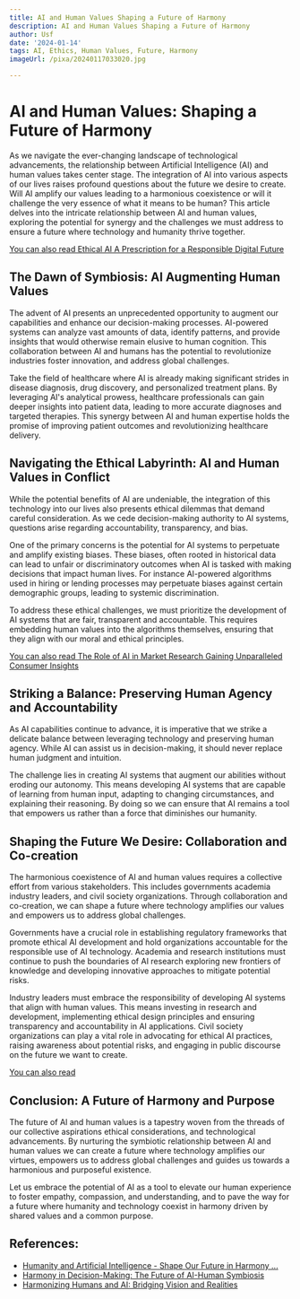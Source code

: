```yaml
---
title: AI and Human Values Shaping a Future of Harmony
description: AI and Human Values Shaping a Future of Harmony
author: Usf
date: '2024-01-14'
tags: AI, Ethics, Human Values, Future, Harmony
imageUrl: /pixa/20240117033020.jpg

---
```

# AI and Human Values: Shaping a Future of Harmony

As we  navigate the ever-changing landscape of technological advancements, the relationship between Artificial Intelligence (AI) and  human values takes center stage. The integration of AI into  various aspects of our lives raises  profound questions about the future we  desire to create. Will AI amplify our values  leading to a harmonious coexistence  or will it  challenge  the  very essence  of what it means to be human? This article delves into the intricate  relationship between AI and human values, exploring the potential for  synergy and the challenges we must address to  ensure a future where technology and humanity thrive together.

[You can  also read Ethical AI A Prescription for a  Responsible Digital Future](Ethical%20AI%20A%20Prescription%20for%20a%20Responsible%20Digital%20Future)


## The Dawn of Symbiosis: AI Augmenting Human Values

The advent of AI presents  an unprecedented opportunity to augment our capabilities and enhance our decision-making processes. AI-powered systems can analyze  vast  amounts of data, identify patterns, and provide  insights that would  otherwise remain elusive to human cognition. This collaboration between AI  and humans has the  potential to revolutionize industries foster innovation, and address global challenges.

Take the field of healthcare where AI is already making significant strides in disease diagnosis, drug discovery, and personalized treatment plans. By leveraging  AI's analytical prowess, healthcare professionals  can gain deeper insights into patient data, leading to more accurate diagnoses and targeted therapies. This synergy between AI and human expertise holds  the promise of improving patient outcomes and revolutionizing  healthcare  delivery.

##  Navigating the Ethical Labyrinth: AI and Human Values in Conflict

While the potential benefits of AI are undeniable, the integration of this technology into our lives also presents ethical dilemmas that demand careful consideration. As we  cede decision-making authority to AI systems, questions arise regarding accountability, transparency, and bias.

One of the  primary concerns is the potential for AI  systems to perpetuate and  amplify existing biases. These biases, often rooted in  historical data can lead to unfair  or discriminatory outcomes when AI is tasked with making decisions that impact human lives. For instance AI-powered algorithms  used in hiring or lending processes may perpetuate biases against certain demographic groups,  leading to systemic  discrimination.

To address these ethical challenges, we must prioritize the  development of AI systems that are fair, transparent and accountable. This requires embedding human values into the algorithms themselves, ensuring that they align with our moral and  ethical principles.

[You can also read The Role of AI in Market Research Gaining Unparalleled Consumer Insights](The%20Role%20of%20AI%20in%20Market%20Research%20Gaining%20Unparalleled%20Consumer%20Insights)


## Striking a Balance:  Preserving Human Agency and Accountability

As AI capabilities continue to advance, it is imperative that  we strike a delicate balance between leveraging technology and preserving human agency. While  AI can assist  us in decision-making, it should never replace human judgment and intuition.

The challenge lies in  creating AI systems that augment our abilities without eroding  our  autonomy. This means  developing AI systems  that are  capable of  learning from human input, adapting to changing circumstances, and explaining their reasoning. By doing so we can ensure that AI remains a tool that empowers us rather than a force that diminishes our humanity.

## Shaping the Future We Desire:  Collaboration and Co-creation

The harmonious coexistence of AI and human values requires a collective effort from various stakeholders. This includes governments  academia industry leaders, and civil society organizations. Through collaboration and co-creation, we can shape a future where technology  amplifies our values and empowers us  to address global challenges.

Governments have a crucial  role in establishing regulatory frameworks that promote ethical AI development and hold organizations accountable for the responsible use of AI  technology. Academia and research institutions must continue to  push the boundaries of AI research exploring new frontiers of knowledge and developing innovative approaches to mitigate potential risks.

Industry leaders must embrace the responsibility of developing AI systems that align  with human  values. This means investing in research and development, implementing ethical design principles and ensuring transparency and accountability in AI applications. Civil society organizations  can play a vital role in advocating for ethical AI practices,  raising awareness about potential  risks, and engaging in public discourse on the future  we want to  create.

[You  can also read ]()


## Conclusion: A Future of Harmony  and Purpose

The  future of AI and human values is  a tapestry woven from  the threads of our collective aspirations ethical considerations, and technological advancements. By nurturing the symbiotic relationship between AI and human values we can create a future where technology amplifies our virtues, empowers us  to address global  challenges and guides us towards a harmonious and purposeful existence.

Let us embrace the potential of AI as a  tool to elevate  our human experience  to foster empathy, compassion, and  understanding,  and  to pave the way for a future where humanity and technology coexist in harmony driven by shared values and a common purpose.

## References:
- [Humanity and Artificial Intelligence - Shape Our Future in Harmony ...](https://www.dell.com/en-us/blog/humanity-and-artificial-intelligence-shape-our-future-in-harmony-rethink-our-societies/)
- [Harmony in Decision-Making: The Future of AI-Human Symbiosis](https://www.linkedin.com/pulse/harmony-decision-making-future-ai-human-symbiosis-kaylane-alberts)
- [Harmonizing Humans and AI: Bridging Vision and Realities](https://aibusiness.com/companies/harmonizing-humans-and-ai-bridging-vision-and-realities)
